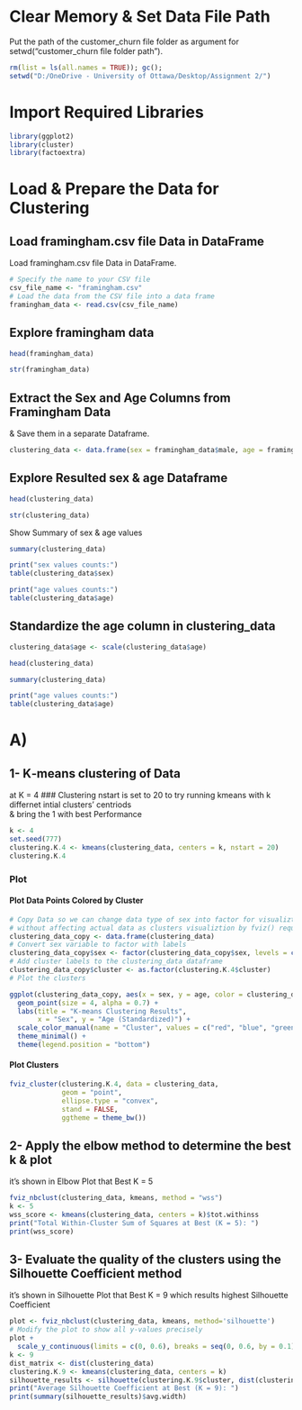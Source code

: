 # Clear Memory & Set Data File Path
Put the path of the customer_churn file folder as argument for setwd("customer_churn file folder path").

```r
rm(list = ls(all.names = TRUE)); gc();
setwd("D:/OneDrive - University of Ottawa/Desktop/Assignment 2/")
```

# Import Required Libraries
```r
library(ggplot2)
library(cluster)
library(factoextra)
```

# Load & Prepare the Data for Clustering
## Load framingham.csv file Data in DataFrame
Load framingham.csv file Data in DataFrame.

```r
# Specify the name to your CSV file
csv_file_name <- "framingham.csv"
# Load the data from the CSV file into a data frame
framingham_data <- read.csv(csv_file_name)
```
## Explore framingham data

```r
head(framingham_data)
```

```r
str(framingham_data)
```
## Extract the Sex and Age Columns from Framingham Data
& Save them in a separate Dataframe.<br>

```r
clustering_data <- data.frame(sex = framingham_data$male, age = framingham_data$age)
```
## Explore Resulted sex & age Dataframe

```r
head(clustering_data)
```

```r
str(clustering_data)
```

Show Summary of sex & age values
```r
summary(clustering_data)
```

```r
print("sex values counts:")
table(clustering_data$sex)
```

```r
print("age values counts:")
table(clustering_data$age)
```

## Standardize the age column in clustering_data
```r
clustering_data$age <- scale(clustering_data$age)
```

```r
head(clustering_data)
```

```r
summary(clustering_data)
```

```r
print("age values counts:")
table(clustering_data$age)
```


# A)
## 1- K‐means clustering of Data
at K = 4
### Clustering
nstart is set to 20 to try running kmeans with k differnet intial clusters' centriods<br>
& bring the 1 with best Performance

```r
k <- 4
set.seed(777)
clustering.K.4 <- kmeans(clustering_data, centers = k, nstart = 20)
clustering.K.4
```

### Plot
#### Plot Data Points Colored by Cluster
```r
# Copy Data so we can change data type of sex into factor for visualiztion purposes
# without affecting actual data as clusters visualiztion by fviz() requires features to be numeric 
clustering_data_copy <- data.frame(clustering_data)
# Convert sex variable to factor with labels
clustering_data_copy$sex <- factor(clustering_data_copy$sex, levels = c(0, 1), labels = c("female", "male"))
# Add cluster labels to the clustering_data dataframe
clustering_data_copy$cluster <- as.factor(clustering.K.4$cluster)
# Plot the clusters

ggplot(clustering_data_copy, aes(x = sex, y = age, color = clustering_data_copy$cluster)) +
  geom_point(size = 4, alpha = 0.7) +
  labs(title = "K-means Clustering Results",
       x = "Sex", y = "Age (Standardized)") +
  scale_color_manual(name = "Cluster", values = c("red", "blue", "green", "purple")) +
  theme_minimal() +
  theme(legend.position = "bottom")
```

#### Plot Clusters 
```r
fviz_cluster(clustering.K.4, data = clustering_data,
             geom = "point",
             ellipse.type = "convex",
             stand = FALSE,
             ggtheme = theme_bw())
```

## 2- Apply the elbow method to determine the best k & plot
it's shown in Elbow Plot that Best K = 5

```r
fviz_nbclust(clustering_data, kmeans, method = "wss")
k <- 5
wss_score <- kmeans(clustering_data, centers = k)$tot.withinss
print("Total Within-Cluster Sum of Squares at Best (K = 5): ")
print(wss_score)
```

## 3- Evaluate the quality of the clusters using the Silhouette Coefficient method
it's shown in Silhouette Plot that Best K = 9 which results highest Silhouette Coefficient

```r
plot <- fviz_nbclust(clustering_data, kmeans, method='silhouette')
# Modify the plot to show all y-values precisely
plot +
  scale_y_continuous(limits = c(0, 0.6), breaks = seq(0, 0.6, by = 0.1))
k <- 9
dist_matrix <- dist(clustering_data)
clustering.K.9 <- kmeans(clustering_data, centers = k)
silhouette_results <- silhouette(clustering.K.9$cluster, dist(clustering_data))
print("Average Silhouette Coefficient at Best (K = 9): ")
print(summary(silhouette_results)$avg.width)
```


